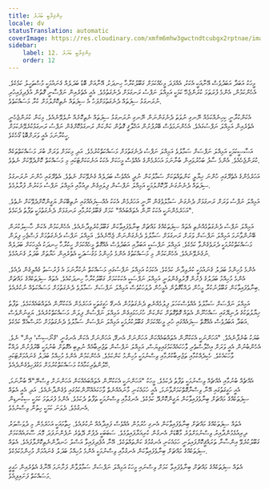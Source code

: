 ```yaml
---
title: އިންޤިލާބީ ބަދަލު
locale: dv
statusTranslation: automatic
coverImage: https://res.cloudinary.com/xmfm6mhw3gwctndtcubgx2rptnae/image/upload/v1740468922/small_cover_tratado_de_psicologia_revolucionaria_a4c0dca4e0.webp
sidebar:
    label: 12. އިންޤިލާބީ ބަދަލު
    order: 12
---
```

މީހަކު އަބަދާ އަބަދުވެސް އޭނާއަކީ އެކަކު، އެއްފަދަ މީހެއްކަމަށް ގަބޫލުކުރާހާ ހިނދަކު، އޭނާއަށް ބޮޑު ބަދަލެއް ގެނައުމަކީ މުސްތަހީލު ކަމެކެވެ. އެހެންކަމުން، އެންމެ ފުރަތަމަ ކުރަންޖެހޭ ކަމަކީ އަމިއްލަ ނަފްސު ރަނގަޅަށް ދެނެގަތުމެވެ. އެއީ އެތެރެއިން ނަފްސާނީ ގޮތުން އުފެދިފައިހުރި ނުރަނގަޅު ސިފަތައް ދެނެގަތުމަށްފަހު އެ ސިފަތައް ނެތިކޮށްލުމަށް ކުރާ މަސައްކަތެވެ.

އެކަންކުރާނީ ކިހިނެއްކަމެއް ނޭނގި ނުވަތަ ދެނެގަންނަން ނޭނގި ނުރަނގަޅު ސިފަތައް ނެތިކޮށެއް ނުލެވޭނެއެވެ. މިކަން ކުރަންޖެހެނީ އެތެރެއިން އަމިއްލަ ނަފްސުގައެވެ. އެހެންނަމަވެސް ބޭރުފުށުން އަޚްލާޤީ ގޮތުން ކަންކަން ރަނގަޅުކޮށްގެން ނަފްސު ރަނގަޅުކުރެވޭނެކަމަށް ހީކުރާނަމަ އެއީ ވަރަށްބޮޑު ގޯހެކެވެ.

އަސާސީކަމަކީ އަމިއްލަ ނަފްސަށް ސަމާލުވެ އަމިއްލަ ނަފްސު ދެނެގަތުމަށް މަސައްކަތްކުރުމެވެ. އަދި މިކަމަށް ވަރަށް ބުރަ މަސައްކަތްތަކެއް ކުރަންޖެހެއެވެ. އެންމެ ސާފު ބަހުރުވައިން ބުނާނަމަ އަހަރެމެންގެ އެއްވެސް މީހަކަށް އެކަކު އަނެކަކަށްޓަކައި މި މަސައްކަތް ކޮށްދެވޭކަށް ނެތެވެ.

އަހަރެމެންގެ އެތެރޭގައި ހުންނަ ޚިޔާލީ ކަންތައްތަކަށް ސަމާލުކަން ނުދީ އެއްވެސް ބަދަލެއް ގެނެވޭކަށް ނެތެވެ. އެތެރޭގައި ހުންނަ ނުރަނގަޅު ސިފަތައް ދެނެނުގަނެ ދޫކޮށްލުމަކީ އަމިއްލަ ނަފްސުން ފިލައިގެން ދިއުމާއި އަމިއްލަ ނަފްސު މަކަރުން ފުރާލުމެވެ.

އަމިއްލަ ނަފްސު ވަރަށް ރަނގަޅަށް ދެނެގަނެ ސަމާލުވެގެން ނޫނީ އަހަރެމެން އެކަކު އެއްސިފައެއްގައި ނުތިބޭކަން ޔަގީންކޮށްދެވޭކަށް ނެތެވެ. "އަހަރެމެންނަކީ އެކަކު ނޫން އެތައްބައެއް" ކަމަށް ޤަބޫލުކުރުމާއި ރަނގަޅަށް ދެނެގަތުމަކީ ތަފާތު ދެކަމެވެ.

އަމިއްލަ ނަފްސު ދެނެގަތުމެއްނެތި އެތައް ސިފަތަކެއްގެ މައްޗަށް ބިނާވެފައިވާކަން ގަބޫލުކުރެވިދާނެއެވެ. އެހެންކަމުން އެކަން ހާސިލުކުރަން ބޭނުންވާނަމަ އަމިއްލަ ނަފްސަށް ވަރަށް ރަނގަޅަށް ސަމާލުވެ ދެނެގަންނަން ޖެހޭނެއެވެ. އަމިއްލަ ނަފްސު ދެނެގަތުމަށް ފަސްޖެހި ފިލަން މަސައްކަތްކުރުމަކީ ދެރަވެގެންވާ ކަމެކެވެ. އަމިއްލަ ނަފްސަކީ އަބަދާއި އަބަދުވެސް އެއްގޮތް މީހެއްކަމަށް ހީކުރާހާ ހިނދަކު އެމީހަކަށް ބަދަލެއް ނުގެނެވޭނެއެވެ. އެހެންކަމުން މި މަސައްކަތުގެ އެންމެ މުހިންމު މަގުސަދަކީ އެތެރެއިން ހަޔާތަށް ބަދަލު ގެނައުމެވެ.

އެންމެ މުހިންމު ބަދަލު ގެނައުމަކީ ކުރެވިދާނެ ކަމެކެވެ. އެކަމަކު އަމިއްލަ ނަފްސުގައި މަސައްކަތް ނުކުރާނަމަ އެ ފުރުސަތު ގެއްލިގެން ދެއެވެ. އެންމެ މުހިއްމު ބަދަލުގެ ފެށުން ފޮރުވިގެންވަނީ އަމިއްލަ ނަފްސަކީ އެކަކުކަމަށް ގަބޫލުކުރާހާ ހިނދަކުއެވެ. އެތައް ސިފަތަކެއްގެ މައްޗަށް ބިނާވެފައިވާކަން ގަބޫލުނުކުރާ މީހުން ދައްކާގޮތުން އެމީހުން ދުވަހަކުވެސް އަމިއްލަ ނަފްސަށް ސަމާލުވެ ދެނެގަތުމަށް މަސައްކަތެއް ނުކުރެއެވެ.

އަމިއްލަ ނަފްސަށް ސަމާލުވެ އެއްވެސްކަހަލަ ފިލުމެއްނެތި ދެނެގަތުމުން އެނގޭ ހަގީގަތަކީ އަހަރެމެން އެކަކުނޫން އެތައްބައެއްކަމެވެ. ތަފާތު ޚިޔާލުތަކުގެ ދުނިޔޭގައި ސައްހަނޫން އެތައް ގޮތްގޮތަށް ކަންކަން ހުށަހަޅައިގެން އަމިއްލަ ނަފްސުން ފިލަން މަސައްކަތްކުރެއެވެ. ޔަގީނުންވެސް އަބަދާ އަބަދުވެސް އެއްގޮތް ސިފައެއްގައި ހުރި މީހެއްކަމަށް ގަބޫލުކުރުމަކީ އަމިއްލަ ނަފްސަށް ސަމާލުވެ ދެނެގަތުމަށް ހުރަސްއެޅޭ ކަމެކެވެ.

ބަޔަކު ބުނެފާނެއެވެ. "އަހަންނަކީ އެކަކުނޫން އެތައްބައެއްކަން އަހަންނަށް އެނގޭ، އަހަންނަށް އެކަން އެނގުނީ 'ގްނޯސިސް' އިން" ނެވެ. އެހެންބުނުން އެއީ ވަރަށް އިޚްލާސްތެރި ވާހަކައެއްކަމުގައިވިޔަސް، އަމިއްލަ ނަފްސުން ތަޖުރިބާއެއް ނުލިބި އެގޮތަށް ބުނުމަކީ ބޭރުފުށުން ދައްކާ ވާހަކައެކެވެ. ހެކިދެއްކުމާއި ތަޖުރިބާކުރުމާއި ވިސްނުމަކީ މުހިންމު ކަންކަމެވެ. އެހެންކަމުން އެންމެ މުހިއްމު ބަދަލު ގެނައުމަށްޓަކައި ހޭލުންތެރިކަމާއެކު މަސައްކަތްކުރުމަށް މަގުފަހިވެގެންދެއެވެ.

އެއްޗެއް ބުނުމާއި އެއްޗެއް ވިސްނުމަކީ ތަފާތު ދެކަމެވެ. މީހަކު "އަހަންނަކީ އެކަކުނޫން އެތައްބައެއްކަން އަހަންނަށް ވިސްނޭ"އޭ ބުނާނަމަ، އެއީ ހަގީގަތުގައި އޭނާ ވިސްނާގޮތްކަމަށްވާނަމަ، އެއީ ހަމައެކަނި މާނައެއްނެތް ވާހަކައެއްނޫންކަމުގައި ވެގެންދާނެއެވެ. އަދި އެއީ އެތައް ސިފަތަކެއްގެ މައްޗަށް ބިނާވެފައިވާކަން ޔަގީންކޮށްދޭ ކަމެކެވެ. އެނގުމާއި ވިސްނުމަކީ ތަފާތު ދެކަމެވެ. އެންމެ ފުރަތަމަ ކަމަކީ ސިކުނޑިން އެނގުމެވެ. ދެވަނަ ކަމަކީ ހިތުން ވިސްނުމެވެ.

އެތައް ސިފަތަކެއްގެ މައްޗަށް ބިނާވެފައިވާކަން އެނގި ހުރުމުން އެއްވެސް ފައިދާއެއް ނުކުރެއެވެ. ހިތާމައަކީ އަހަރެމެން މި ދުވަސްވަރު ދިރިއުޅެމުންދާއިރު ވިސްނުމަށްވުރެ މާބޮޑަށް އެނގުން ކުރިއަރާފައިވުމެވެ. ސަބަބަކީ ދެފުށް ދޭތެރެ ނުފެންނަފަދަ މޮޔަ ސޫރައެއްކަމަށް ގަބޫލުކުރެވޭ އިންސާނާ ތަރައްޤީކޮށްފައިވަނީ ހަމައެކަނި އެނގުމުގެ ކަންތައްތަކެވެ. އޭނާ އުފެދިފައިވާ އަސްލު ހަނދާންނެތިކޮށްލާފައެވެ. އެތައް ސިފަތަކެއްގެ މައްޗަށް ބިނާވެފައިވާކަން އެނގުމާއި ވިސްނުމަކީ އެންމެ މުހިއްމު ބަދަލު ގެނައުމަށް މުހިންމުކަމެކެވެ.

އެތައް ސިފަތަކެއްގެ މައްޗަށް ބިނާވެފައިވާ ކަމަށް ވިސްނައި މީހަކު އަމިއްލަ ނަފްސަށް ސަމާލުވާން ފަށާނަމަ އޭނާގެ އެތެރެއިން ހަގީގީ މަސައްކަތް ފަށައިފިއެވެ.

